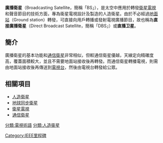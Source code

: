 {{unreferenced|time=2014-06-14T12:09:32+00:00}}
{{Expand language}}
{{noteTA
|G1=Communication
|1=zh-hans:卫;zh-hk:衞;zh-mo:衞;zh-tw:衛;
}}
'''廣播衛星'''（Broadcasting Satellite，簡稱「BS」），是太空中應用於轉發[[衛星電視|衛星電視]]和聲音節目的技術方面，專為衞星電視設計及製造的人造衞星。由於不必經過[[地面站|地面站]]（Ground station）轉發，可直接向用戶轉播或發射電視廣播節目，故也稱為'''直接廣播衛星'''（Direct Broadcast Satellite，簡稱「DBS」）或'''直播卫星'''。

== 簡介 ==
廣播衛星的基本功能和[[通信衛星|通信衛星]]非常相似，但較通信衛星優越，天線定向精確度高，覆蓋面積較大，並且不需要地面站接收後再轉發。而通信衛星轉播電視，則需由地面站接收後再傳送到[[電視台|電視台]]，然後由電視台轉發給公眾。

== 相關項目 ==
* [[人造衛星|人造衛星]]
* [[地球同步衛星|地球同步衛星]]
* [[衛星電視|衛星電視]]
* [[通信衛星|通信衛星]]

[[分類:電視術語|分類:電視術語]]
[[分類:人造衞星|分類:人造衞星]]
[[Category:IEEE里程碑|Category:IEEE里程碑]]